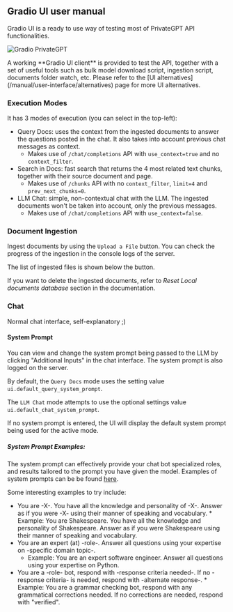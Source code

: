 ## Gradio UI user manual

Gradio UI is a ready to use way of testing most of PrivateGPT API functionalities.

![Gradio PrivateGPT](https://github.com/zylon-ai/bnet/raw/main/fern/docs/assets/ui.png?raw=true)

<Callout intent="warning">
  A working **Gradio UI client** is provided to test the API, together with a
  set of useful tools such as bulk model download script, ingestion script,
  documents folder watch, etc. Please refer to the [UI
  alternatives](/manual/user-interface/alternatives) page for more UI
  alternatives.
</Callout>

### Execution Modes

It has 3 modes of execution (you can select in the top-left):

- Query Docs: uses the context from the
  ingested documents to answer the questions posted in the chat. It also takes
  into account previous chat messages as context.
  - Makes use of `/chat/completions` API with `use_context=true` and no
    `context_filter`.
- Search in Docs: fast search that returns the 4 most related text
  chunks, together with their source document and page.
  - Makes use of `/chunks` API with no `context_filter`, `limit=4` and
    `prev_next_chunks=0`.
- LLM Chat: simple, non-contextual chat with the LLM. The ingested documents won't
  be taken into account, only the previous messages.
  - Makes use of `/chat/completions` API with `use_context=false`.

### Document Ingestion

Ingest documents by using the `Upload a File` button. You can check the progress of
the ingestion in the console logs of the server.

The list of ingested files is shown below the button.

If you want to delete the ingested documents, refer to _Reset Local documents
database_ section in the documentation.

### Chat

Normal chat interface, self-explanatory ;)

#### System Prompt

You can view and change the system prompt being passed to the LLM by clicking "Additional Inputs"
in the chat interface. The system prompt is also logged on the server.

By default, the `Query Docs` mode uses the setting value `ui.default_query_system_prompt`.

The `LLM Chat` mode attempts to use the optional settings value `ui.default_chat_system_prompt`.

If no system prompt is entered, the UI will display the default system prompt being used
for the active mode.

##### System Prompt Examples:

The system prompt can effectively provide your chat bot specialized roles, and results tailored to the prompt
you have given the model. Examples of system prompts can be be found
[here](https://www.w3schools.com/gen_ai/chatgpt-3-5/chatgpt-3-5_roles.php).

Some interesting examples to try include:

- You are -X-. You have all the knowledge and personality of -X-. Answer as if you were -X- using
  their manner of speaking and vocabulary. \* Example: You are Shakespeare. You have all the knowledge and personality of Shakespeare.
  Answer as if you were Shakespeare using their manner of speaking and vocabulary.
- You are an expert (at) -role-. Answer all questions using your expertise on -specific domain topic-.
  - Example: You are an expert software engineer. Answer all questions using your expertise on Python.
- You are a -role- bot, respond with -response criteria needed-. If no -response criteria- is needed,
  respond with -alternate response-. \* Example: You are a grammar checking bot, respond with any grammatical corrections needed. If no corrections
  are needed, respond with "verified".
